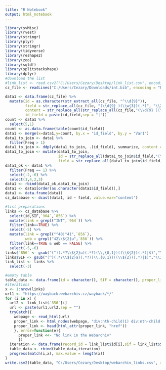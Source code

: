 ```yaml
---
title: "R Notebook"
output: html_notebook
---
```

```r
library(svMisc)
library(rvest)
library(stringr)
library(plyr)
library(stringr)
library(tidyverse)
library(reshape2)
library(zoo)
library(sqldf)
library(splitstackshape)
library(dplyr)
#download the list
#link_list <- read.csv2("C:/Users/Cezary/Desktop/link_list.csv", encoding = "Windows-1250", header = TRUE, stringsAsFactors = FALSE)
cz_file <- readLines("C:/Users/Cezary/Downloads/int.bib", encoding = "UTF-8")

data1 <- data.frame(cz_file) %>% 
  mutate(id = as.character(str_extract_all(cz_file, "^\\d{9}")),
         field = str_replace_all(cz_file, "(\\d{9} )(\\w{3})(.*)", "\\2"),
         content = str_replace_all(str_replace_all(cz_file,"(\\d{9} )(\\w{3})(\\s{3})(.*)","\\1\\2 \\4"),"(\\d{9} )(\\w{3})(\\d\\s|\\d\\d|\\s\\d){0,2}( L )(.*)","\\3\\5"),
         id_field = paste(id,field,sep = "|"))
count <- data1 %>%
  select(5,1)
count <- as.data.frame(table(count$id_field))
data1 <- merge(x=data1,y=count, by.x = "id_field", by.y = "Var1")
data1_to_join <- data1 %>%
  filter(Freq > 1)
data1_to_join <- ddply(data1_to_join, .(id_field), summarize, content = paste(content, collapse="|"))
data1_to_join <- mutate(data1_to_join,
                        id = str_replace_all(data1_to_join$id_field,"(\\d{9})(\\|)(.*)", "\\1"),
                        field = str_replace_all(data1_to_join$id_field,"(\\d{9})(\\|)(.*)", "\\3"))
data1_ok <- data1 %>%
  filter(Freq == 1) %>%
  select(-2,-6) %>%
  select(1,4,2,3)
data1 <- rbind(data1_ok,data1_to_join)
data1 <- data1[order(as.character(data1$id_field)),]
data1 <- data.frame(data1)
cz_database <- dcast(data1, id ~ field, value.var="content")

#list preparations
links <- cz_database %>%
  select(id,SIF,`964`,`856`) %>% 
  mutate(link = grepl("INT",`964`)) %>% 
  filter(link==TRUE) %>%
  select(-5) %>%  
  mutate(link = grepl("^40|^41",`856`),
         web = grepl("42\\${2}u",`856`)) %>% 
  filter(link==TRUE & web == FALSE) %>%
  select(-5,-6)
links$`856` <- gsub("(^)(.*?\\${2}u)(.*?)(\\,{0,1})((\\${2})(.*)|$)","\\3",links$`856`)
links$SIF <- gsub("(^)(.*?\\${2}a)(.*?)(\\,{0,1})((\\${2})(.*)|$)","\\3",links$SIF)
link_list <- links %>%
  select(-3)

#empty table
table_data <- data.frame(id = character(), SIF = character(), proper_link = character(), stringsAsFactors=FALSE)
#iterations
x <- 1:nrow(links)
url1 <- "https://wayback.webarchiv.cz/wayback/*/"
for (i in x) {
  url2 <- link_list$`856`[i]
  url <- paste(url1,url2,sep = "")
  tryCatch({
    webpage <- read_html(url)
    proper_link <- html_nodes(webpage, "div:nth-child(1) div:nth-child(2) div:nth-child(2) p.wbThis > a:nth-child(3)")
    proper_link <- head(html_attr(proper_link, "href"))
    }, error=function(e){
      proper_link <<- "No link in the Webarchiv"
      })
  iteration <- data.frame(record_id = link_list$id[i],sif = link_list$SIF[i],proper_link)
  table_data <- rbind(table_data,iteration)
  progress(match(i,x), max.value = length(x))
}
write.csv2(table_data, "C:/Users/Cezary/Desktop/webarchiv_links.csv", row.names = F, na = '', fileEncoding = 'UTF-8')

```

